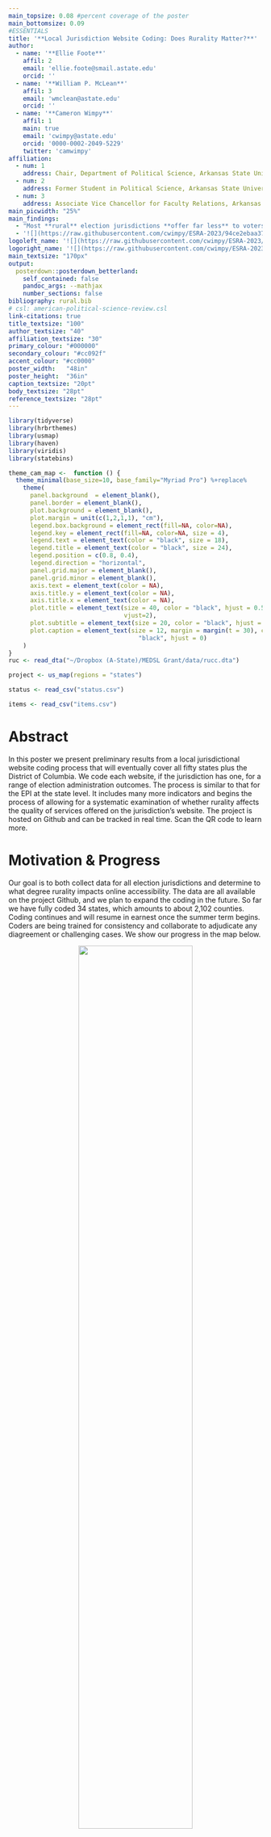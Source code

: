 ```yaml
---
main_topsize: 0.08 #percent coverage of the poster
main_bottomsize: 0.09
#ESSENTIALS
title: '**Local Jurisdiction Website Coding: Does Rurality Matter?**'
author:
  - name: '**Ellie Foote**'
    affil: 2
    email: 'ellie.foote@smail.astate.edu'
    orcid: ''
  - name: '**William P. McLean**'
    affil: 3
    email: 'wmclean@astate.edu'
    orcid: ''
  - name: '**Cameron Wimpy**'
    affil: 1
    main: true
    email: 'cwimpy@astate.edu'
    orcid: '0000-0002-2049-5229'
    twitter: 'camwimpy'
affiliation:
  - num: 1
    address: Chair, Department of Political Science, Arkansas State University
  - num: 2
    address: Former Student in Political Science, Arkansas State University
  - num: 3
    address: Associate Vice Chancellor for Faculty Relations, Arkansas State University
main_picwidth: "25%"
main_findings:
  - "Most **rural** election jurisdictions **offer far less** to voters in terms of **online** tools. States and jurisdictions should **priortize** helping to provide more **access and information** to their voters."
  - '![](https://raw.githubusercontent.com/cwimpy/ESRA-2023/94ce2ebaa3776fad6949632e2edd7c16424fc9b3/images/frame.svg){.main_pic}'
logoleft_name: '![](https://raw.githubusercontent.com/cwimpy/ESRA-2023/main/images/ps_astate.png){.main-img-left}'
logoright_name: '![](https://raw.githubusercontent.com/cwimpy/ESRA-2023/main/images/esra-site-banner.png){.main-img-right}'
main_textsize: "170px"  
output: 
  posterdown::posterdown_betterland:
    self_contained: false
    pandoc_args: --mathjax
    number_sections: false
bibliography: rural.bib
# csl: american-political-science-review.csl
link-citations: true
title_textsize: "100"
author_textsize: "40"
affiliation_textsize: "30"
primary_colour: "#000000"
secondary_colour: "#cc092f"
accent_colour: "#cc0000"
poster_width:	"48in"
poster_height:	"36in"
caption_textsize: "20pt"
body_textsize: "28pt"
reference_textsize: "28pt"
---
```


```r
library(tidyverse)
library(hrbrthemes)
library(usmap) 
library(haven)
library(viridis)
library(statebins)

theme_cam_map <-  function () {
  theme_minimal(base_size=10, base_family="Myriad Pro") %+replace%
    theme(
      panel.background  = element_blank(),
      panel.border = element_blank(),
      plot.background = element_blank(),
      plot.margin = unit(c(1,2,1,1), "cm"),
      legend.box.background = element_rect(fill=NA, color=NA),
      legend.key = element_rect(fill=NA, color=NA, size = 4),
      legend.text = element_text(color = "black", size = 18),
      legend.title = element_text(color = "black", size = 24),
      legend.position = c(0.8, 0.4),
      legend.direction = "horizontal",
      panel.grid.major = element_blank(),
      panel.grid.minor = element_blank(),
      axis.text = element_text(color = NA),
      axis.title.y = element_text(color = NA),
      axis.title.x = element_text(color = NA),
      plot.title = element_text(size = 40, color = "black", hjust = 0.5,
                                vjust=2),
      plot.subtitle = element_text(size = 20, color = "black", hjust = 0.5),
      plot.caption = element_text(size = 12, margin = margin(t = 30), color =
                                    "black", hjust = 0)
    )
}
ruc <- read_dta("~/Dropbox (A-State)/MEDSL Grant/data/rucc.dta")

project <- us_map(regions = "states")

status <- read_csv("status.csv")

items <- read_csv("items.csv")
```

# Abstract

In this poster we present preliminary results from a local jurisdictional website coding process that will eventually cover all fifty states plus the District of Columbia. We code each website, if the jurisdiction has one, for a range of election administration outcomes. The process is similar to that for the EPI at the state level. It includes many more indicators and begins the process of allowing for a systematic examination of whether rurality affects the quality of services offered on the jurisdiction's website. The project is hosted on Github and can be tracked in real time. Scan the QR code to learn more. 

# Motivation & Progress

Our goal is to both collect data for all election jurisdictions and determine to what degree rurality impacts online accessibility. The data are all available on the project Github, and we plan to expand the coding in the future. So far we have fully coded 34 states, which amounts to about 2,102 counties. Coding continues and will resume in earnest once the summer term begins. Coders are being trained for consistency and collaborate to adjudicate any diagreement or challenging cases. We show our progress in the map below.

<center>
![](status_map.png){width=67%}
</center>

# Defining Rural

There are many definitions of rural and little agreement across disciplines and government agencies on exactly what constitutes a rural location [@Waldorf:2015]. Given this issue, we fully expect that there may be some disagreement on whether specific counties are urban or rural. For our purposes we are using the Rural-Urbam continuum codes from the USDA ERS [@USDA:2013]. "The 2013 Rural-Urban Continuum Codes form a classification scheme that distinguishes metropolitan counties by the population size of their metro area, and nonmetropolitan counties by degree of urbanization and adjacency to a metro area." Counties are coded on 1-9 scale where one is the most urban and 9 is the most rural. Few reliable scales of rurality exist below the county level. This creates particular challenges for election jurisdictions that operate at the sub-county level, thus our plan to link these to the USDA's Rural-Urban Commuting Area (RUCA) codes [@Cromartie:2008]. The RUC codes are shown in the map to the right.

```r
p <- plot_usmap(data = ruc, values = "rucc_2013", color = "black",
                regions = "counties") +
  scale_fill_viridis(name="", discrete = F, breaks = c(1,2,3,4,5,6,7,8,9), labels = c("Most Urban","2","3","4","5","6","7","8","Most Rural"), guide = guide_legend(
    direction = "horizontal",
    keyheight = unit(3, units = "mm"),
    keywidth = unit(10 / length(labels), units = "mm"),
    title.position = 'left',
    title.hjust = 0.5,
    label.hjust = 0.5,
    nrow = 1,
    byrow = T,
    reverse = F,
    label.position = "bottom"
  )) + theme_cam_map() +
  theme(legend.position=c(0.46, -.05)) +
  labs(title = "Rural-Urban Continuum Codes", subtitle = "2013 Edition") +
  geom_polygon(data = project,
               aes(x, y, group = group), fill = NA, size = 1, color = "black") # this last bit adds the borders
p
ggsave(filename = "ruc_map.png", plot = p, width = 14, height = 14,
       units = "in", dpi = 600)

p <- ggplot(status, aes(state=state, fill=status)) +
      geom_statebins(lbl_size = 6) +
      # scale_fill_viridis(discrete = T) +
  scale_fill_manual(name = "Status:", values = c("#29b408", "#cc092f")) +
  labs(title = "Current Coding Progress") +
  theme_cam_map() +
  theme(legend.position=c(0.46, -.03))
p

ggsave(filename = "status_map.png", plot = p, width = 14, height = 10,
       units = "in", dpi = 600)


p <- items %>% 
  ggplot(aes(ruc, level)) +
  geom_line(color = "#cc092f", linewidth = 2) +
  facet_grid(vars(item), , switch = "y") +
  scale_x_continuous(breaks = c(1,2,3,4,5,6,7,8,9), labels = c("Most Urban", "2", "3", "4", "5", "6", "7", "8", "Most Rural")) +
  scale_y_continuous(labels = function(x) paste0(x, "%")) +
  labs(x = "Rural-Urban Continuum Code", y = "Percent that Include", title = "Variation in Online Tools Across One Dimension of Rurality", caption = "Note: This includes only the 46 states coded thus far. Results are subject to change.") +
  theme_ipsum() + theme(strip.placement = "outside", plot.title = element_text(size = 32), plot.caption = element_text(size = 18), text = element_text(size=20), strip.text.y = element_text(size = 18), axis.title.y = element_text(size = 20), axis.title.x = element_text(size = 20))
p
ggsave(filename = "items.png", plot = p, width = 13, height = 14,
       units = "in", dpi = 600)


```
<center>
![](ruc_map.png){width=67%}
</center>

# What Are We Learning?

So far it is clear, perhaps unsurprisingly, that as jurisdictions become more rural they offer less to voters in terms on online tools. Sometimes there is significant variation at the state level in terms of centralized support for web hosting and links to state-level resources, but this is far from ubiquitous. This underscores both a lack of support for these types of tools in rural jurisdictions and a distinct election administration experience between urban and rural jurisdictions. It also corroborates what we have learned elsewhere in our project: rural election officials face an uphill battle when it comes to communicating with voters. 

# Example Findings

<center>
![](items.png){width=94%}
</center>

# Acknowledgements

We thank Hye Sun Choi, Garrett Partain, and Kaleb Webb for valuable research assistance on this project. Funding for this project was provided by the MIT Election Data and Science Lab in partnership with the Pew Charitable Trusts. We thank them for their support.


# References
<!-- <div id="refs"></div> -->



<!-- <div style="text-indent: -40px; padding-left: 40px;"> -->

<!-- </div> -->

<!-- pagedown::chrome_print("esra-2023-poster.Rmd") -->
